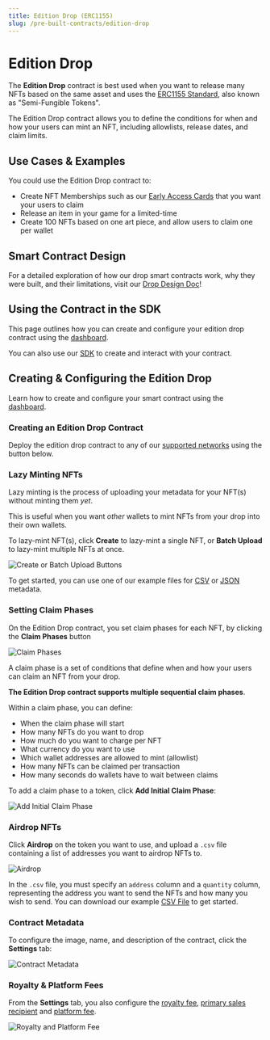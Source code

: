 ```yaml
---
title: Edition Drop (ERC1155)
slug: /pre-built-contracts/edition-drop
---
```



# Edition Drop

<div className="deployContractBtnContainer" style={{ marginTop: -70 }}>
  <DeployThisContractButton
    link={"https://web3sdk.io/contracts/new/pre-built/drop/edition-drop"}
    contractType="edition-drop"
  />
</div>

The **Edition Drop** contract is best used when you want to release many NFTs based on the same asset and uses the [ERC1155 Standard](https://eips.ethereum.org/EIPS/eip-1155), also known as "Semi-Fungible Tokens".

The Edition Drop contract allows you to define the conditions for when and how your users can mint an NFT, including allowlists, release dates, and claim limits.

## Use Cases & Examples

You could use the Edition Drop contract to:

- Create NFT Memberships such as our [Early Access Cards](https://opensea.io/collection/web3sdkio-community) that you want your users to claim
- Release an item in your game for a limited-time
- Create 100 NFTs based on one art piece, and allow users to claim one per wallet

<div className="row" style={{ marginBottom: 24 }}>
  <div className="col col--6" style={{ marginTop: 8 }}>
    <QuickstartCard
      name="Video: Build an NFT Membership Club Using Edition Drop"
      link="https://www.youtube.com/watch?v=dc28IKz9x8I"
      image="/assets/icons/education.png"
    />
  </div>
  <div className="col col--6" style={{ marginTop: 8 }}>
    <QuickstartCard
      name="Guide: Create an Early Access NFT Using our SDK"
      link="https://blog.web3sdk.io/guides/early-access-nft-with-typescript"
      image="/assets/icons/education.png"
    />
  </div>
</div>

## Smart Contract Design

For a detailed exploration of how our drop smart contracts work, why they were built,
and their limitations, visit our [Drop Design Doc](/contracts/design/Drop)!

<div className="row" style={{ marginBottom: 24 }}>
  <div className="col col--12" style={{ marginTop: 8 }}>
    <QuickstartCard
      name="Drop Smart Contract Design Document"
      link="/contracts/design/Drop"
      image="/assets/icons/edition-drop.png"
    />
  </div>
</div>

## Using the Contract in the SDK

This page outlines how you can create and configure your edition drop contract using the [dashboard](https://web3sdk.io/dashboard).

You can also use our [SDK](/sdk) to create and interact with your contract.

<div className="row" style={{ marginBottom: 24 }}>
  <div className="col col--12" style={{ marginTop: 8 }}>
    <QuickstartCard
      name="Using the Edition Drop Contract in the SDK"
      link="/sdk/interacting-with-contracts/edition-drop"
      image="/assets/icons/edition-drop.png"
    />
  </div>
</div>

## Creating & Configuring the Edition Drop

Learn how to create and configure your smart contract using the [dashboard](https://web3sdk.io/dashboard).

### Creating an Edition Drop Contract

Deploy the edition drop contract to any of our
[supported networks](https://blog.web3sdk.io/guides/which-network-should-you-use) using the button below.

<div style={{ width: "fit-content" }}>
  <DeployThisContractButton
    link={"https://web3sdk.io/contracts/new/pre-built/token/edition-drop"}
    contractType="edition-drop"
  />
</div>

### Lazy Minting NFTs

Lazy minting is the process of uploading your metadata for your NFT(s) without minting them _yet_.

This is useful when you want _other_ wallets to mint NFTs from your drop into their own wallets.

To lazy-mint NFT(s), click **Create** to lazy-mint a single NFT, or **Batch Upload** to lazy-mint multiple NFTs at once.

![Create or Batch Upload Buttons](../assets/edition-drop-create.png)

To get started, you can use one of our example files for [CSV](https://web3sdk.io/example.csv) or [JSON](https://nightly.web3sdk.io/example.json) metadata.

<div className="row" style={{ marginBottom: 24 }}>
  <div className="col col--12" style={{ marginTop: 8 }}>
    <QuickstartCard
      name="Guide: Batch Upload NFT Metadata"
      link="https://blog.web3sdk.io/guides/how-to-batch-upload/"
      image="/assets/icons/education.png"
    />
  </div>
</div>

### Setting Claim Phases

On the Edition Drop contract, you set claim phases for each NFT, by clicking the **Claim Phases** button

![Claim Phases](../assets/edition-drop-claim-phases.png)

A claim phase is a set of conditions that define when and how your users can claim an NFT from your drop.

**The Edition Drop contract supports multiple sequential claim phases**.

Within a claim phase, you can define:

- When the claim phase will start
- How many NFTs do you want to drop
- How much do you want to charge per NFT
- What currency do you want to use
- Which wallet addresses are allowed to mint (allowlist)
- How many NFTs can be claimed per transaction
- How many seconds do wallets have to wait between claims

To add a claim phase to a token, click **Add Initial Claim Phase**:

![Add Initial Claim Phase](../assets/edition-drop-claim-phase-add.png)

### Airdrop NFTs

Click **Airdrop** on the token you want to use, and upload a `.csv` file containing a list of addresses you want to airdrop NFTs to.

![Airdrop](../assets/airdrop.png)

In the `.csv` file, you must specify an `address` column and a `quantity` column, representing the address you want to send the NFTs and how many you wish to send.
You can download our example [CSV File](https://web3sdk.io/airdrop.csv) to get started.

### Contract Metadata

To configure the image, name, and description of the contract, click the **Settings** tab:

![Contract Metadata](../assets/edition-drop-settings.png)

### Royalty & Platform Fees

From the **Settings** tab, you also configure the [royalty fee](/dashboard/contract-settings),
[primary sales recipient](/dashboard/contract-settings#primary-sales-recipient)
and [platform fee](/dashboard/contract-settings).

![Royalty and Platform Fee](../assets/more-settings.png)
